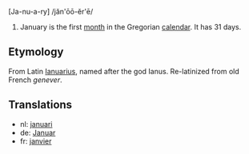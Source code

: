 [Ja-nu-a-ry] /jăn'ōō-ĕr'ē/

#January is the first [[month]] in the Gregorian [[calendar]]. It has 31 days.

==Etymology==
From Latin [[Ianuarius]], named after the god Ianus. Re-latinized from old French ''genever''.

==Translations==
*nl: [[januari]]
*de: [[Januar]]
*fr: [[janvier]]